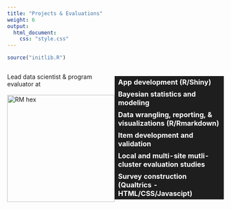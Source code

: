 ```yaml
---
title: "Projects & Evaluations"
weight: 6
output:
  html_document:
    css: "style.css"
---
```


<style>
table, 
tbody, 
th, 
td, 
tr, 
.markdown tbody tr:nth-child(2n+1) td, 
.markdown tbody tr:nth-child(2n+1) th,
.markdown tbody tr:nth-child(2n) td, 
.markdown tbody tr:nth-child(2n) th{
  border: none;
  text-align: left;
  background-color: #1e1e1e;
  color: #ffffff;
  vertical-align: center;
}

.holder {
    width: 100%;
    display: flex;
    overflow: hidden;
    align-items: center;
}

</style>

```r
source("initlib.R")
```

<div class="holder">

<div class="left">
Lead data scientist & program evaluator at <br><br><a href='https://percwv.com' target='_blank'><img src='/img/logos/perc-ico.png' alt='RM hex' width='250'></a>
</div>

<div class="right">
<table>
    <tr><th>App development (R/Shiny)</th></tr>
    <tr><th>Bayesian statistics and modeling</th></tr>
    <tr><th>Data wrangling, reporting, & visualizations (R/Rmarkdown)</th></tr>
    <tr><th>Item development and validation</th></tr>
    <tr><th>Local and multi-site mutli-cluster evaluation studies</th></tr>
    <tr><th>Survey construction (Qualtrics - HTML/CSS/Javascipt)</th></tr>
</table>
</div>

</div>
